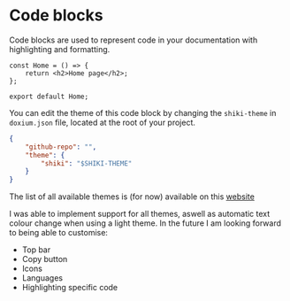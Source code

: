# Code blocks

Code blocks are used to represent code in your documentation with highlighting and formatting.

```tsx
const Home = () => {
    return <h2>Home page</h2>;
};

export default Home;
```

You can edit the theme of this code block by changing the `shiki-theme` in `doxium.json` file, located at the root of your project.

```json
{
    "github-repo": "",
    "theme": {
        "shiki": "$SHIKI-THEME"
    }
}
```

The list of all available themes is (for now) available on this [website](https://textmate-grammars-themes.netlify.app/?theme=github-dark-dimmed&grammar=typescript)

I was able to implement support for all themes, aswell as automatic text colour change when using a light theme.
In the future I am looking forward to being able to customise:

-   Top bar
-   Copy button
-   Icons
-   Languages
-   Highlighting specific code
